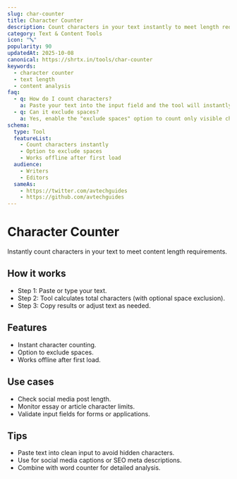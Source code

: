 ```yaml
---
slug: char-counter
title: Character Counter
description: Count characters in your text instantly to meet length requirements.
category: Text & Content Tools
icon: "🔤"
popularity: 90
updatedAt: 2025-10-08
canonical: https://shrtx.in/tools/char-counter
keywords:
  - character counter
  - text length
  - content analysis
faq:
  - q: How do I count characters?
    a: Paste your text into the input field and the tool will instantly display character count.
  - q: Can it exclude spaces?
    a: Yes, enable the "exclude spaces" option to count only visible characters.
schema:
  type: Tool
  featureList:
    - Count characters instantly
    - Option to exclude spaces
    - Works offline after first load
  audience:
    - Writers
    - Editors
  sameAs:
    - https://twitter.com/avtechguides
    - https://github.com/avtechguides
---
```



# Character Counter

Instantly count characters in your text to meet content length requirements.

<CharCounter client:only="react"/>

## How it works

- Step 1: Paste or type your text.
- Step 2: Tool calculates total characters (with optional space exclusion).
- Step 3: Copy results or adjust text as needed.

## Features

- Instant character counting.
- Option to exclude spaces.
- Works offline after first load.

## Use cases

- Check social media post length.
- Monitor essay or article character limits.
- Validate input fields for forms or applications.

## Tips

- Paste text into clean input to avoid hidden characters.
- Use for social media captions or SEO meta descriptions.
- Combine with word counter for detailed analysis.

